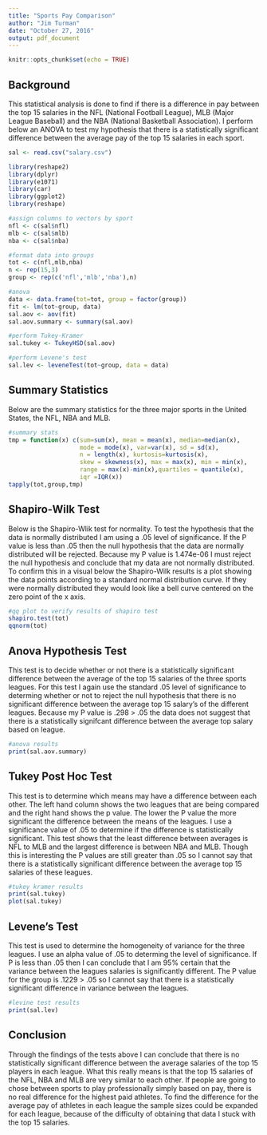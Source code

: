```yaml
---
title: "Sports Pay Comparison"
author: "Jim Turman"
date: "October 27, 2016"
output: pdf_document
---
```


```r
knitr::opts_chunk$set(echo = TRUE)
```

## Background
This statistical analysis is done to find if there is a difference in pay between the top 15 salaries in the NFL (National Football League), MLB (Major League Baseball) and the NBA (National Basketball Association). I perform below an ANOVA to test my hypothesis that there is a statistically significant difference between the average pay of the top 15 salaries in each sport.  
```r
sal <- read.csv("salary.csv")

library(reshape2)
library(dplyr)
library(e1071)
library(car)
library(ggplot2)
library(reshape)

#assign columns to vectors by sport
nfl <- c(sal$nfl)
mlb <- c(sal$mlb)
nba <- c(sal$nba)

#format data into groups
tot <- c(nfl,mlb,nba)
n <- rep(15,3)
group <- rep(c('nfl','mlb','nba'),n)

#anova
data <- data.frame(tot=tot, group = factor(group))
fit <- lm(tot~group, data)
sal.aov <- aov(fit)
sal.aov.summary <- summary(sal.aov)

#perform Tukey-Kramer
sal.tukey <- TukeyHSD(sal.aov)

#perform Levene's test
sal.lev <- leveneTest(tot~group, data = data)
```

## Summary Statistics 
Below are the summary statistics for the three major sports in the United States, the NFL, NBA and MLB.  
```r
#summary stats
tmp = function(x) c(sum=sum(x), mean = mean(x), median=median(x),
                    mode = mode(x), var=var(x), sd = sd(x),
                    n = length(x), kurtosis=kurtosis(x),
                    skew = skewness(x), max = max(x), min = min(x),
                    range = max(x)-min(x),quartiles = quantile(x),
                    iqr =IQR(x))
tapply(tot,group,tmp)

```
## Shapiro-Wilk Test
Below is the Shapiro-Wlik test for normality. To test the hypothesis that the data is normally distributed I am using a .05 level of significance. If the P value is less than .05 then the null hypothesis that the data are normally distributed will be rejected. Because my P value is 1.474e-06 I must reject the null hypothesis and conclude that my data are not normally distributed. To confirm this in a visual below the Shapiro-Wilk results is a plot showing the data points according to a standard normal distribution curve. If they were normally distributed they would look like a bell curve centered on the zero point of the x axis.    
```r
#qq plot to verify results of shapiro test
shapiro.test(tot)
qqnorm(tot)
```

## Anova Hypothesis Test
This test is to decide whether or not there is a statistically significant difference between the average of the top 15 salaries of the three sports leagues. For this test I again use the standard .05 level of significance to determing whether or not to reject the null hypothesis that there is no significant difference between the average top 15 salary's of the different leagues. Because my P value is .298 > .05 the data does not suggest that there is a statistically signifcant difference between the average top salary based on league.
```r
#anova results
print(sal.aov.summary)
```

## Tukey Post Hoc Test
This test is to determine which means may have a difference between each other. The left hand column shows the two leagues that are being compared and the right hand shows the p value. The lower the P value the more significant the difference between the means of the leagues. I use a significance value of .05 to determine if the difference is statistically significant. This test shows that the least difference between averages is NFL to MLB and the largest difference is between NBA and MLB. Though this is interesting the P values are still greater than .05 so I cannot say that there is a statistically significant difference between the average top 15 salaries of these leagues.
```r
#tukey kramer results
print(sal.tukey)
plot(sal.tukey)
```

## Levene's Test
This test is used to determine the homogeneity of variance for the three leagues. I use an alpha value of .05 to determing the level of significance. If P is less than .05 then I can conclude that I am 95% certain that the variance between the leagues salaries is significantly different. The P value for the group is .1229 > .05 so I cannot say that there is a statistically significant difference in variance between the leagues. 
```r
#levine test results
print(sal.lev)
```

## Conclusion
Through the findings of the tests above I can conclude that there is no statistically significant difference between the average salaries of the top 15 players in each league. What this really means is that the top 15 salaries of the NFL, NBA and MLB are very similar to each other. If people are going to chose between sports to play professionally simply based on pay, there is no real difference for the highest paid athletes. To find the difference for the average pay of athletes in each league the sample sizes could be expanded for each league, because of the difficulty of obtaining that data I stuck with the top 15 salaries.